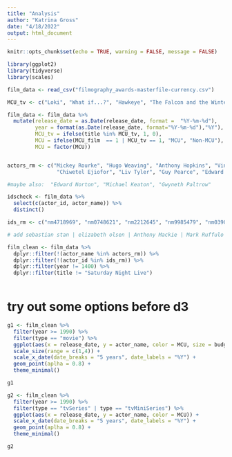```yaml
---
title: "Analysis"
author: "Katrina Gross"
date: "4/18/2022"
output: html_document
---
```


```r
knitr::opts_chunk$set(echo = TRUE, warning = FALSE, message = FALSE)
```

```r

library(ggplot2)
library(tidyverse)
library(scales)
```

```r

film_data <- read_csv("filmography_awards-masterfile-currency.csv")

MCU_tv <- c("Loki", "What if...?", "Hawkeye", "The Falcon and the Winter Soldier", "WandaVision")

film_data <- film_data %>%
  mutate(release_date = as.Date(release_date, format =  "%Y-%m-%d"),
         year = format(as.Date(release_date, format="%Y-%m-%d"),"%Y"),
         MCU_tv = ifelse(title %in% MCU_tv, 1, 0),
         MCU = ifelse(MCU_film  == 1 | MCU_tv == 1, "MCU", "Non-MCU"),
         MCU = factor(MCU)) 


actors_rm <- c("Mickey Rourke", "Hugo Weaving", "Anthony Hopkins", "Vin Diesel",
                "Chiwetel Ejiofor", "Liv Tyler", "Guy Pearce", "Edward Norton", "Michael Keaton")

#maybe also:  "Edward Norton", "Michael Keaton", "Gwyneth Paltrow"  

idscheck <- film_data %>%
  select(c(actor_id, actor_name)) %>%
  distinct()

ids_rm <- c("nm4718969", "nm0748621", "nm2212645", "nm9985479", "nm0390847", "nm0636201")

# add sebastian stan | elizabeth olsen | Anthony Mackie | Mark Ruffulo | Paul Bettany | Don Cheadle | Jeremy Renner

film_clean <- film_data %>%
  dplyr::filter(!(actor_name %in% actors_rm)) %>%
  dplyr::filter(!(actor_id %in% ids_rm)) %>%
  dplyr::filter(year != 1400) %>%
  dplyr::filter(title != "Saturday Night Live") 



```

# try out some options before d3

```r

g1 <- film_clean %>%
  filter(year >= 1990) %>%
  filter(type == "movie") %>%
  ggplot(aes(x = release_date, y = actor_name, color = MCU, size = budget_USD)) +
  scale_size(range = c(1,4)) +
  scale_x_date(date_breaks = "5 years", date_labels = "%Y") +
  geom_point(aplha = 0.8) +
  theme_minimal()

g1

g2 <- film_clean %>%
  filter(year >= 1990) %>%
  filter(type == "tvSeries" | type == "tvMiniSeries") %>%
  ggplot(aes(x = release_date, y = actor_name, color = MCU)) +
  scale_x_date(date_breaks = "5 years", date_labels = "%Y") +
  geom_point(aplha = 0.8) +
  theme_minimal()

g2

```


